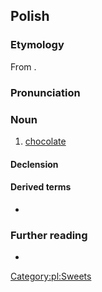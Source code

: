 ==Polish==

===Etymology===
From {{bor|pl|it|cioccolata}}.

===Pronunciation===
{{pl-p|a=Pl-czekolada.ogg}}

===Noun===
{{pl-noun|f}}

# [[chocolate]]

====Declension====
{{pl-decl-noun-f|czekola|d}}

====Derived terms====
* {{q|adjective}} {{l|pl|czekoladowy}}

===Further reading===
* {{R:PWN}}

[[Category:pl:Sweets]]